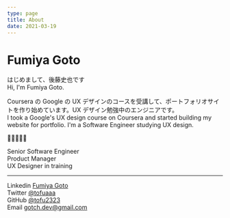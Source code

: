 ```yaml
---
type: page
title: About
date: 2021-03-19
---
```


# Fumiya Goto

はじめまして、後藤史也です <br/>
Hi, I'm Fumiya Goto.

Coursera の Google の UX デザインのコースを受講して、ポートフォリオサイトを作り始めています。UX デザイン勉強中のエンジニアです。 <br/>
I took a Google's UX design course on Coursera and started building my website for portfolio. I'm a Software Engineer studying UX design.

👻👻👻👻👻

Senior Software Engineer <br/>
Product Manager <br/>
UX Designer in training <br/>

---

Linkedin [Fumiya Goto](https://www.linkedin.com/in/goto-fumiya-b81396117/) <br/>
Twitter [@tofuaaa](https://twitter.com/tofuaaa) <br/>
GitHub [@tofu2323](https://github.com/tofu2323) <br/>
Email gotch.dev@gmail.com
